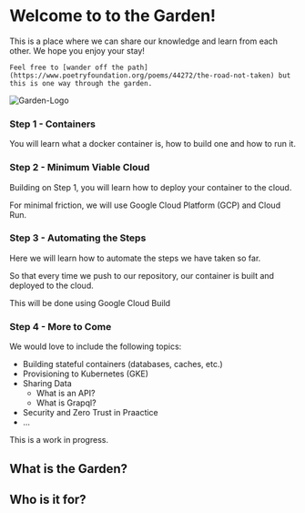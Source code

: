 # Welcome to to the Garden!


<div style={{ display: "flex", alignItems: "center" }}>
  <div>
    This is a place where we can share our knowledge and learn from each other.
    We hope you enjoy your stay!

    Feel free to [wander off the path](https://www.poetryfoundation.org/poems/44272/the-road-not-taken) but this is one way through the garden.

  </div>
  <div>
    <Image
      src="/images/garden-logo.svg"
      alt="Garden-Logo"
      width={400}
      height={400}
    />
  </div>
</div>


<Steps >

### Step 1 - Containers

You will learn what a docker container is, how to build one and how to run it.

### Step 2 - Minimum Viable Cloud

Building on Step 1, you will learn how to deploy your container to the cloud.

For minimal friction, we will use Google Cloud Platform (GCP) and Cloud Run.

### Step 3 - Automating the Steps

Here we will learn how to automate the steps we have taken so far.

So that every time we push to our repository, our container is built and deployed to the cloud.

This will be done using Google Cloud Build

### Step 4 - More to Come

We would love to include the following topics:

- Building stateful containers (databases, caches, etc.)
- Provisioning to Kubernetes (GKE)
- Sharing Data
  - What is an API?
  - What is Grapql?
- Security and Zero Trust in Praactice
- ...

</Steps>


<Callout type="info">This is a work in progress.</Callout>

## What is the Garden?

## Who is it for?
